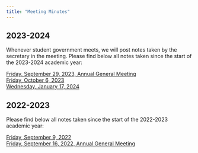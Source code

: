 ```yaml
---
title: "Meeting Minutes"
---
```


## 2023-2024
Whenever student government meets, we will post notes taken by the secretary in the meeting. Please find below all notes taken since the start of the 2023-2024 academic year:

[Friday, September 29, 2023, Annual General Meeting](./minutes/Minutes_2023_09_29.txt) \
[Friday, October 6, 2023](./minutes/Minutes_2023_10_06.pdf) \
[Wednesday, January 17, 2024](./minutes/Minutes_2024_01_17.txt)

## 2022-2023
Please find below all notes taken since the start of the 2022-2023 academic year:

[Friday, September 9, 2022](./minutes/Minutes_2022_09_09.txt) \
[Friday, September 16, 2022, Annual General Meeting](./minutes/Minutes_2022_09_16.txt) \

